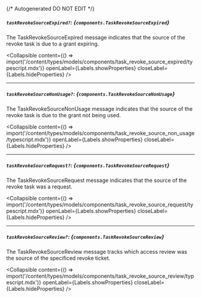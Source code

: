 {/* Autogenerated DO NOT EDIT  */}

##### `taskRevokeSourceExpired?`: *{`components.TaskRevokeSourceExpired`}*
The TaskRevokeSourceExpired message indicates that the source of the revoke task is due to a grant expiring.

<Collapsible content={() => import('/content/types/models/components/task_revoke_source_expired/typescript.mdx')} openLabel={Labels.showProperties} closeLabel={Labels.hideProperties} />


---
##### `taskRevokeSourceNonUsage?`: *{`components.TaskRevokeSourceNonUsage`}*
The TaskRevokeSourceNonUsage message indicates that the source of the revoke task is due to the grant not being used.

<Collapsible content={() => import('/content/types/models/components/task_revoke_source_non_usage/typescript.mdx')} openLabel={Labels.showProperties} closeLabel={Labels.hideProperties} />


---
##### `taskRevokeSourceRequest?`: *{`components.TaskRevokeSourceRequest`}*
The TaskRevokeSourceRequest message indicates that the source of the revoke task was a request.

<Collapsible content={() => import('/content/types/models/components/task_revoke_source_request/typescript.mdx')} openLabel={Labels.showProperties} closeLabel={Labels.hideProperties} />


---
##### `taskRevokeSourceReview?`: *{`components.TaskRevokeSourceReview`}*
The TaskRevokeSourceReview message tracks which access review was the source of the specificed revoke ticket.

<Collapsible content={() => import('/content/types/models/components/task_revoke_source_review/typescript.mdx')} openLabel={Labels.showProperties} closeLabel={Labels.hideProperties} />



